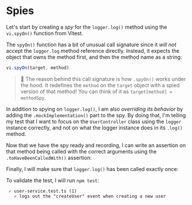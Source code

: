# Spies

Let's start by creating a _spy_ for the `logger.log()` method using the `vi.spyOn()` function from Vitest.

<CodeFile file="user-service.test.ts" range="5-7" highlight="6" />

The `spyOn()` function has a bit of unusual call signature since it _will not_ accept the `logger.log` method reference directly. Instead, it expects the object that owns the method first, and then the method name as a string:

```ts
vi.spyOn(target, method)
```

> 📝 The reason behind this call signature is how `.spyOn()` works under the hood. It redefines the `method` on the `target` object with a spied version of that method! You can think of it as `target[method] = methodSpy`.

In addition to spying on `logger.log()`, I am also _overriding its behavior_ by adding the `.mockImplementation()` part to the spy. By doing that, I'm telling my test that I want to focus on the `UserController` class using the `logger` instance correctly, and not on what the logger instance does in its `.log()` method.

Now that we have the spy ready and recording, I can write an assertion on that method being called with the correct arguments using the `.toHaveBeenCalledWith()` assertion:

<CodeFile file="user-service.test.ts" range="14" />

Finally, I will make sure that `logger.log()` has been called exactly once:

<CodeFile file="user-service.test.ts" range="15" />

To validate the test, I will run `npm test`:

```
 ✓ user-service.test.ts (1)
   ✓ logs out the "createUser" event when creating a new user
```
